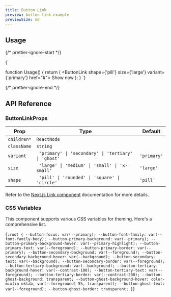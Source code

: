 ```yaml
---
title: Button Link
preview: button-link-example
previewSize: md
---
```


## Usage

{/* prettier-ignore-start */}

<CodeBlock lang="ts">{`

function Usage() {
    return (
        <ButtonLink shape={'pill'} size={'large'} variant={'primary'} href="#">
            Show now
        </ButtonLink>
    );
}
`}
</CodeBlock>

{/* prettier-ignore-end */}

## API Reference

### ButtonLinkProps

| Prop        | Type                                                 | Default     |
| ----------- | ---------------------------------------------------- | ----------- |
| `children*` | `ReactNode`                                          |             |
| `className` | `string`                                             |             |
| `variant`   | ` 'primary' \| 'secondary' \| 'tertiary' \| 'ghost'` | `'primary'` |
| `size`      | ` 'large' \| 'medium' \| 'small' \| 'x-small'`       | `'large'`   |
| `shape`     | ` 'pill' \| 'rounded' \| 'square' \| 'circle'`       | `'pill'`    |

Refer to the [Next.js Link component](https://nextjs.org/docs/pages/api-reference/components/link#reference) documentation for more details.

### CSS Variables

This component supports various CSS variables for theming. Here's a comprehensive list.

<CodeBlock lang="css">{`
:root {
    --button-focus: var(--primary);
    --button-font-family: var(--font-family-body);
    --button-primary-background: var(--primary);
    --button-primary-background-hover: var(--primary-highlight);
    --button-primary-text: var(--foreground);
    --button-primary-border: var(--primary);
    --button-secondary-background: var(--foreground);
    --button-secondary-background-hover: var(--background);
    --button-secondary-text: var(--background);
    --button-secondary-border: var(--foreground);
    --button-tertiary-background: var(--background);
    --button-tertiary-background-hover: var(--contrast-100);
    --button-tertiary-text: var(--foreground);
    --button-tertiary-border: var(--contrast-200);
    --button-ghost-background: transparent;
    --button-ghost-background-hover: color-mix(in oklab, var(--foreground) 5%, transparent);
    --button-ghost-text: var(--foreground);
    --button-ghost-border: transparent;
}
`}</CodeBlock>
